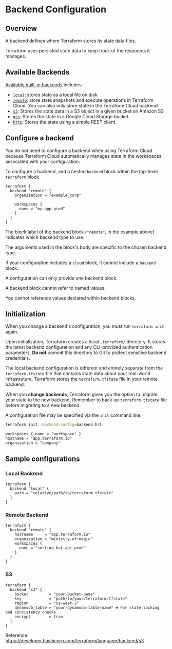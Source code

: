 # Backend Configuration

## Overview

A backend defines where Terraform stores its state data files.

Terraform uses persisted state data to keep track of the resources it manages.


## Available Backends

[Available built-in backends](https://developer.hashicorp.com/terraform/language/settings/backends/local) includes:
- [`local`](https://developer.hashicorp.com/terraform/language/settings/backends/local): stores state as a local file on disk
- [`remote`](https://developer.hashicorp.com/terraform/language/settings/backends/remote): store state snapshots and execute operations in Terraform Cloud. You can also only store state in the Terraform Cloud backend.
- [`s3`](https://developer.hashicorp.com/terraform/language/settings/backends/s3): Stores the state data in a S3 object in a given bucket on Amazon S3
- [`gcs`](https://developer.hashicorp.com/terraform/language/settings/backends/gcs): Stores the state in a Google Cloud Storage bucket.
- [`http`](https://developer.hashicorp.com/terraform/language/settings/backends/http): Stores the state using a simple REST client.


## Configure a backend

You do not need to configure a backend when using Terraform Cloud because Terraform Cloud automatically manages state in the workspaces associated with your configuration.

To configure a backend, add a nested `backend` block within the top-level `terraform` block.

```hcl
terraform {
  backend "remote" {
    organization = "example_corp"

    workspaces {
      name = "my-app-prod"
    }
  }
}
```

The block label of the backend block (`"remote"`, in the example above) indicates which backend type to use.

The arguments used in the block's body are specific to the chosen backend type.

If your configuration includes a `cloud` block, it cannot include a `backend` block.

A configuration can only provide one backend block.

A backend block cannot refer to named values.

You cannot reference values declared within backend blocks.


## Initialization

When you change a backend's configuration, you must run `terraform init` again.

Upon initialization, Terraform creates a local `.terraform/` directory. It stores the latest backend configuration and any CLI-provided authentication parameters. **Do not** commit this directory to Git to protect sensitive backend credentials.

The local backend configuration is different and entirely separate from the `terraform.tfstate` file that contains state data about your real-world infrastruture. Terraform stores the `terraform.tfstate` file in your remote backend.

When you **change backends**, Terraform gives you the option to migrate your state to the new backend. Remember to back up  `terraform.tfstate` file before migrating to a new backend.

A configuration file may be specified via the `init` command line:

```sh
terraform init -backend-config=backend.hcl
```

```hcl filename="backend.hcl"
workspaces { name = "workspace" }
hostname = "app.terraform.io"
organization = "company"
```

## Sample configurations

### Local Backend

```hcl
terraform {
  backend "local" {
    path = "relative/path/to/terraform.tfstate"
  }
}
```

### Remote Backend

```hcl
terraform {
  backend "remote" {
    hostname     = "app.terraform.io"
    organization = "ministry-of-magic"
    workspaces {
      name = "sorting-hat-api-prod"
    }
  }
}
```


### S3

```hcl
terraform {
  backend "s3" {
    bucket         = "your-bucket-name"
    key            = "path/to/your/terraform.tfstate"
    region         = "us-west-2"
    dynamodb_table = "your-dynamodb-table-name" # For state locking and consistency checks
    encrypt        = true
  }
}
```

Reference: https://developer.hashicorp.com/terraform/language/backend/s3